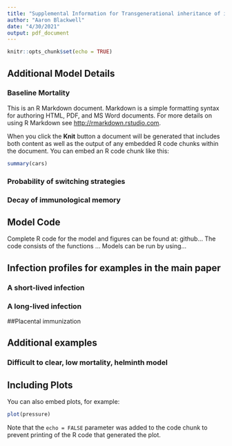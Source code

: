 ```yaml
---
title: "Supplemental Information for Transgenerational inheritance of immunological knowledge: \textit{in utero} exposure as a cue inducing tolerance to parasites and pathogens"
author: "Aaron Blackwell"
date: "4/30/2021"
output: pdf_document
---
```


```r
knitr::opts_chunk$set(echo = TRUE)
```

## Additional Model Details

### Baseline Mortality
This is an R Markdown document. Markdown is a simple formatting syntax for authoring HTML, PDF, and MS Word documents. For more details on using R Markdown see <http://rmarkdown.rstudio.com>.

When you click the **Knit** button a document will be generated that includes both content as well as the output of any embedded R code chunks within the document. You can embed an R code chunk like this:

```r
summary(cars)
```


### Probability of switching strategies

### Decay of immunological memory


## Model Code
Complete R code for the model and figures can be found at: github...
The code consists of the functions ...
Models can be run by using...

## Infection profiles for examples in the main paper

### A short-lived infection

### A long-lived infection


##Placental immunization



## Additional examples

### Difficult to clear, low mortality, helminth model

## Including Plots

You can also embed plots, for example:

```r
plot(pressure)
```

Note that the `echo = FALSE` parameter was added to the code chunk to prevent printing of the R code that generated the plot.
